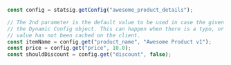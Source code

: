 ```typescript
const config = statsig.getConfig("awesome_product_details");

// The 2nd parameter is the default value to be used in case the given parameter name does not exist on
// the Dynamic Config object. This can happen when there is a typo, or when the user is offline and the
// value has not been cached on the client.
const itemName = config.get("product_name", "Awesome Product v1");
const price = config.get("price", 10.0);
const shouldDiscount = config.get("discount", false);
```
